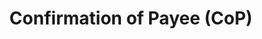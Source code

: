 ---
title: "Confirmation of Payee (CoP)"
order: 9
metaTitle: "Confirmation of Payee"
metaDescription: ""
---